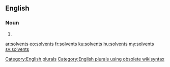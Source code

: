 ==English==

===Noun===
{{head|en}}

# {{plural of|solvent}}

[[Category:English plurals]][[Category:English plurals using obsolete wikisyntax]]

[[ar:solvents]]
[[eo:solvents]]
[[fr:solvents]]
[[ku:solvents]]
[[hu:solvents]]
[[my:solvents]]
[[sv:solvents]]